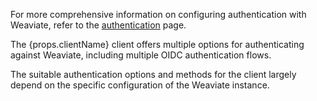 For more comprehensive information on configuring authentication with Weaviate, refer to the [authentication](/docs/weaviate/configuration/authentication) page.

<p>The {props.clientName} client offers multiple options for authenticating against Weaviate, including multiple OIDC authentication flows.</p>

The suitable authentication options and methods for the client largely depend on the specific configuration of the Weaviate instance.
